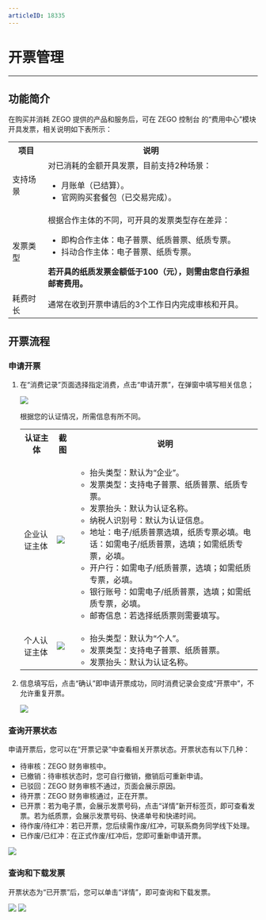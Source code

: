 ```yaml
---
articleID: 18335
---
```

# 开票管理

- - -

## 功能简介

在购买并消耗 ZEGO 提供的产品和服务后，可在 ZEGO 控制台 的“费用中心”模块开具发票，相关说明如下表所示：

<table>

<tbody><tr>
<th>项目</th>
<th>说明</th>
</tr>
<tr>
<td>
支持场景
</td>
<td>对已消耗的金额开具发票，目前支持2种场景：<ul><li>月账单（已结算）。</li><li>官网购买套餐包（已交易完成）。</li></ul></td>
</tr>
<tr>
<td>
发票类型
</td>
<td>根据合作主体的不同，可开具的发票类型存在差异：<ul><li>即构合作主体：电子普票、纸质普票、纸质专票。</li><li>抖动合作主体：电子普票、纸质专票。</li></ul>
<strong>若开具的纸质发票金额低于100（元），则需由您自行承担邮寄费用。</strong></td>
</tr>
<tr>
<td>耗费时长</td>
<td>通常在收到开票申请后的3个工作日内完成审核和开具。</td>
</tr>
</tbody></table>

## 开票流程

### 申请开票

1. 在“消费记录”页面选择指定消费，点击“申请开票”，在弹窗中填写相关信息；

    <Frame width="512" height="auto" caption=""><img src="https://doc-media.zego.im/sdk-doc/Pics/console/receipt_1.jpeg" /></Frame>

    根据您的认证情况，所需信息有所不同。

    <table>

    <tbody><tr>
    <th>认证主体</th>
    <th>截图</th>
    <th>说明</th>
    </tr>
    <tr>
    <td>企业认证主体</td>
    <td><Frame width="512" height="auto" caption=""><img src="https://doc-media.zego.im/sdk-doc/Pics/console/receipt_2.jpeg" /></Frame></td>
    <td><ul><li>抬头类型：默认为“企业”。</li><li>发票类型：支持电子普票、纸质普票、纸质专票。</li><li>发票抬头：默认为认证名称。</li><li>纳税人识别号：默认为认证信息。</li><li>地址：电子/纸质普票选填，纸质专票必填。电话：如需电子/纸质普票，选填；如需纸质专票，必填。</li><li>开户行：如需电子/纸质普票，选填；如需纸质专票，必填。</li><li>银行账号：如需电子/纸质普票，选填；如需纸质专票，必填。</li><li>邮寄信息：若选择纸质票则需要填写。</li></ul></td>
    </tr>
    <tr>
    <td>个人认证主体</td>
    <td><Frame width="512" height="auto" caption=""><img src="https://doc-media.zego.im/sdk-doc/Pics/console/receipt_3.jpeg" /></Frame></td>
    <td><ul><li>抬头类型：默认为“个人”。</li><li>发票类型：支持电子普票、纸质普票。</li><li>发票抬头：默认为认证名称。</li></ul></td>
    </tr>
    </tbody></table>

2. 信息填写后，点击“确认”即申请开票成功，同时消费记录会变成“开票中”，不允许重复开票。

    <Frame width="512" height="auto" caption=""><img src="https://doc-media.zego.im/sdk-doc/Pics/console/receipt_4.jpeg" /></Frame>

### 查询开票状态

申请开票后，您可以在“开票记录”中查看相关开票状态。开票状态有以下几种：
- 待审核：ZEGO 财务审核中。
- 已撤销：待审核状态时，您可自行撤销，撤销后可重新申请。
- 已驳回：ZEGO 财务审核不通过，页面会展示原因。
- 待开票：ZEGO 财务审核通过，正在开票。
- 已开票：若为电子票，会展示发票号码，点击“详情”新开标签页，即可查看发票。若为纸质票，会展示发票号码、快递单号和快递时间。
- 待作废/待红冲：若已开票，您后续需作废/红冲，可联系商务同学线下处理。
- 已作废/已红冲：在正式作废/红冲后，您即可重新申请开票。

<Frame width="512" height="auto" caption=""><img src="https://doc-media.zego.im/sdk-doc/Pics/console/receipt_5.jpeg" /></Frame>

### 查询和下载发票

开票状态为“已开票”后，您可以单击“详情”，即可查询和下载发票。

<Frame width="512" height="auto" caption=""><img src="https://doc-media.zego.im/sdk-doc/Pics/console/receipt_6.jpeg" /></Frame>

<Frame width="512" height="auto" caption=""><img src="https://doc-media.zego.im/sdk-doc/Pics/console/receipt_7.jpeg" /></Frame>
